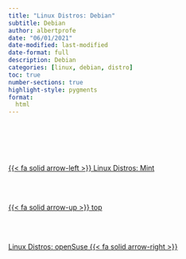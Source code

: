 ```yaml
---
title: "Linux Distros: Debian"
subtitle: Debian
author: albertprofe
date: "06/01/2021"
date-modified: last-modified
date-format: full
description: Debian
categories: [linux, debian, distro]
toc: true
number-sections: true
highlight-style: pygments
format:
  html
---
```


<!--- navLinks -->
<br><br>
<div class=row>
<br>
<div class='column left previous'>
<br>
[{{< fa solid arrow-left >}} Linux Distros: Mint](/linux/linux-distros-mint.qmd)
<br>
</div>
<br>
<div class='column center'>
<br>
[{{< fa solid arrow-up >}} top](#top)
<br>
</div>
<br>
<div class='column right next'>
<br>
[Linux Distros: openSuse  {{< fa solid arrow-right >}}](/linux/linux-distros-opensuse.qmd)
<br>
</div>
<br>
</div>
